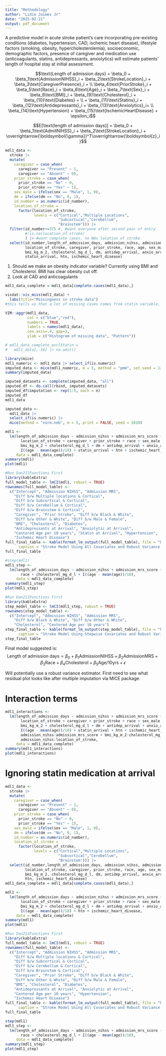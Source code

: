 ```yaml
---
title: "Methodology"
author: "Lidio Jaimes Jr"
date: "2025-02-21"
output: pdf_document
---
```

A predictive model in acute stroke patient's care incorporating pre-existing conditions (diabetes, hypertension, CAD, ischemic heart disease), lifestyle factors (smoking, obesity, hypercholesterolemia), socioeconomic, demographic factors, presence of caregiver and medication use (anticoagulants, statins, antidepressants, anxiolytics) will estimate patients' length of hospital stay at initial assessment.

$$\text{Length of admission days} = \beta_0 + \beta_1\text{AdmissionNIHSS}_i + \beta_2\text{StrokeLocation}_i + \beta_3\text{CaregiverPresence}_i + \\ \beta_4\text{PriorStroke}_i + \beta_5\text{Race}_i + \beta_6\text{Age}_i + \beta_7\text{Sex}_i + \beta_8\text{BMI}_i + \beta_{9}\text{Cholesterol}_i + \beta_{10}\text{Diabetes} + \\ + \beta_{11}\text{Statins}_i + \beta_{12}\text{Antidepressants}_i + \beta_{13}\text{Anxiolytics}_i+ \\ \beta_{14}\text{Hypertension} + \beta_{15}\text{IschemicHeartDisease} + \epsilon_i$$

$$E[\text{length of admission days}] = \beta_0 + \beta_1\text{AdmitNIHSS}_i + \beta_2\text{StrokeLocation}_i + \overrightarrow{\boldsymbol{\gamma}}^T\overrightarrow{\boldsymbol{z}_i}$$

```r
mdl1_data <- 
  stroke |> 
  mutate(
    caregiver = case_when(
      caregiver == "Present" ~ 1,
      caregiver == "Absent" ~ 0),
    prior_stroke = case_when(
      prior_stroke == "No" ~ 0,
      prior_stroke == "Yes" ~ 1),
    sex_male = ifelse(sex == "Male", 1, 0),
    dm = ifelse(dm == "No", 0, 1),
    id_number = as.numeric(id_number),
    location_of_stroke = 
      factor(location_of_stroke,
             levels = c("Cortical","Multiple Locations",
                        "Subcortical","Cerebellum",
                        "Brainstem"))) |>
  filter(id_number>=375 #, #want everyone after second year of entry
         #!is.na(location_of_stroke)
         ) |> #want complete cases, no NAs location of stroke
  select(id_number,length_of_admission_days, admission_nihss, admission_mrs_score, 
         location_of_stroke, caregiver, prior_stroke, race, age, sex_male, 
         bmi_kg_m_2, cholesterol_mg_d_l, dm, antidep_arrival, anxio_arrival,
         statin_arrival, htn, ischemic_heart_disease)
```

1. Should we make an obesity indicator variable? Currently using BMI and Cholesterol. BMI has clear obesity cut off. 
2. Look at CAD and anticoagulants

```r
mdl1_data_complete = mdl1_data[complete.cases(mdl1_data),]

visdat::vis_miss(mdl1_data) +
  labs(title="Missingness in stroke data")
#this tells us that a lot of missing cases comes from statin variable, which was expected.

VIM::aggr(mdl1_data,
          col = c("blue","red"),
          numbers = TRUE,
          labels = names(mdl1_data),
          cex.axis=.4, gap=3,
          ylab = c("Histogram of missing data", "Pattern"))

# mdl1_data_complete_exclStatin = 
#   mdl1_data[,-16] |> na.omit()
```


```r
library(mice)
mdl1_numeric <- mdl1_data |> select_if(is.numeric)
imputed_data <- mice(mdl1_numeric, m = 5, method = "pmm", set.seed = 123)
summary(imputed_data)

imputed_datasets <- complete(imputed_data, "all")
imputed_df <- do.call(rbind, imputed_datasets)
imputed_df$imputation <- rep(1:5, each = n)
imputed_df
mdl1_data

imputed_data <-
  mdl1_data |> 
  select_if(is.numeric) |> 
  mice(method = "norm.nob", m = 5, print = FALSE, seed = 5010)
```


```r
mdl1 <-
  lm(length_of_admission_days ~ admission_nihss + admission_mrs_score + 
       location_of_stroke + caregiver + prior_stroke + race + sex_male + 
       bmi_kg_m_2 + cholesterol_mg_d_l + dm + antidep_arrival + anxio_arrival +
       I((age - mean(age))/10) + statin_arrival + htn + ischemic_heart_disease, 
     data = mdl1_data_complete)
summary(mdl1)
plot(mdl1)
```

```r
#Run Dan211Functions First
library(kableExtra)
full_model_table <- lmCI(mdl1, robust = TRUE)
rownames(full_model_table) <- 
  c("Intercept", "Admission NIHSS", "Admission MRS", 
    "Diff b/w Multiple locations & Cortical", 
    "Diff b/w Subcortical & Cortical",
    "Diff b/w Cerebellum & Cortical",
    "Diff b/w Brainstem & Cortical",
    "Caregiver", "Prior Stroke", "Diff b/w Black & White", 
    "Diff b/w Other & White", "Diff b/w Male & Female",
    "BMI", "Cholesterol", "Diabetes", 
    "Antidepressants at Arrival", "Anxiolytic at Arrival", 
    "Centered Age per 10 years", "Statin at Arrival", "Hypertension", 
    "Ischemic Heart Disease")
full_final_table <- kable(format_lm_output(full_model_table), file = "html",
      caption = "Stroke Model Using All Covariates and Robust Variance Estimator")
full_final_table
```

```r
#step(mdl1)
mdl1_step <- 
  lm(length_of_admission_days ~ admission_nihss + admission_mrs_score + 
       race + cholesterol_mg_d_l + I((age - mean(age))/10), 
     data = mdl1_data_complete)
summary(mdl1_step)
plot(mdl1_step)
```

```r
#Run Dan211Functions First
library(kableExtra)
step_model_table <- lmCI(mdl1_step, robust = TRUE)
rownames(step_model_table) <- 
  c("Intercept", "Admission NIHSS", "Admission MRS", 
    "Diff b/w Black & White", "Diff b/w Other & White", 
    "Cholesterol", "Centered Age per 10 years")
step_final_table <- kable(format_lm_output(step_model_table), file = "html",
      caption = "Stroke Model Using Stepwise Covariates and Robust Variance Estimator")
step_final_table
```

Final model suggested is: 
$$\text{Length of admission days} = \beta_0 + \beta_1\text{AdmissionNIHSS} + \beta_2\text{AdmissionMRS} + \beta_3\text{Race}+ \beta_4\text{Cholesterol}+ \beta_5\text{Age/10yrs} + \epsilon$$

Will potentially use a robust variance estimator. First need to see what residual plot looks like after multiple imputation via MICE package. 

# Interaction terms

```r
mdl1_interactions <-
  lm(length_of_admission_days ~ admission_nihss + admission_mrs_score + 
       location_of_stroke + caregiver + prior_stroke + race + sex_male + 
       bmi_kg_m_2 + cholesterol_mg_d_l + dm + antidep_arrival + anxio_arrival +
       I((age - mean(age))/10) + statin_arrival + htn + ischemic_heart_disease +
       admission_nihss:admission_mrs_score + bmi_kg_m_2:cholesterol_mg_d_l +
       admission_nihss:location_of_stroke, 
     data = mdl1_data_complete)
summary(mdl1_interactions)
plot(mdl1_interactions)
```

# Ignoring statin medication at arrival
```r
mdl1_data <- 
  stroke |> 
  mutate(
    caregiver = case_when(
      caregiver == "Present" ~ 1,
      caregiver == "Absent" ~ 0),
    prior_stroke = case_when(
      prior_stroke == "No" ~ 0,
      prior_stroke == "Yes" ~ 1),
    sex_male = ifelse(sex == "Male", 1, 0),
    dm = ifelse(dm == "No", 0, 1),
    id_number = as.numeric(id_number),
    location_of_stroke = 
      factor(location_of_stroke,
             levels = c("Cortical","Multiple Locations",
                        "Subcortical","Cerebellum",
                        "Brainstem"))) |> 
  select(id_number,length_of_admission_days, admission_nihss, admission_mrs_score, 
         location_of_stroke, caregiver, prior_stroke, race, age, sex_male, 
         bmi_kg_m_2, cholesterol_mg_d_l, dm, antidep_arrival, anxio_arrival,
         htn, ischemic_heart_disease)
mdl1_data_complete = mdl1_data[complete.cases(mdl1_data),]
```

```r
mdl1 <-
  lm(length_of_admission_days ~ admission_nihss + admission_mrs_score + 
       location_of_stroke + caregiver + prior_stroke + race + sex_male + 
       bmi_kg_m_2 + cholesterol_mg_d_l + dm + antidep_arrival + anxio_arrival +
       I((age - mean(age))/10) + htn + ischemic_heart_disease, 
     data = mdl1_data_complete)
summary(mdl1)
plot(mdl1)
```

```r
#Run Dan211Functions First
library(kableExtra)
full_model_table <- lmCI(mdl1, robust = TRUE)
rownames(full_model_table) <- 
  c("Intercept", "Admission NIHSS", "Admission MRS", 
    "Diff b/w Multiple locations & Cortical", 
    "Diff b/w Subcortical & Cortical",
    "Diff b/w Cerebellum & Cortical",
    "Diff b/w Brainstem & Cortical",
    "Caregiver", "Prior Stroke", "Diff b/w Black & White", 
    "Diff b/w Other & White", "Diff b/w Male & Female",
    "BMI", "Cholesterol", "Diabetes", 
    "Antidepressants at Arrival", "Anxiolytic at Arrival", 
    "Centered Age per 10 years", "Hypertension", 
    "Ischemic Heart Disease")
full_final_table <- kable(format_lm_output(full_model_table), file = "html",
      caption = "Stroke Model Using All Covariates and Robust Variance Estimator")
full_final_table
```

```r
step(mdl1)
mdl1_step <- 
  lm(length_of_admission_days ~ admission_nihss + admission_mrs_score + 
       race + cholesterol_mg_d_l + I((age - mean(age))/10), 
     data = mdl1_data_complete)
summary(mdl1_step)
plot(mdl1_step)
```
